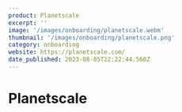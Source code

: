 ```yaml
---
product: Planetscale
excerpt: ''
image: '/images/onboarding/planetscale.webm'
thumbnail: '/images/onboarding/planetscale.png'
category: onboarding
website: https://planetscale.com/
date_published: 2023-08-05T22:22:44.560Z
---
```



# Planetscale

<ContentCard
	alt='Planetscale Onboarding'
	aspectRatio='16:9'
	src={frontmatter.image}
    thumbnail={frontmatter.thumbnail}
    type='video/webm'
	width={1280}
/>
